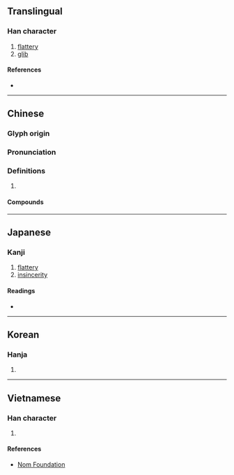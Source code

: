 {{character info/new}}
{{also|侫}}
==Translingual==

===Han character===
{{Han char|rn=9|rad=人|as=05|sn=7|four=21244|canj=OMMV|ids=⿸仁女}}

# [[flattery]]
# [[glib]]

====References====
* {{Han ref|kx=0099.110|dkj=00521|dj=0211.020|hdz=10129.100|uh=4F5E|ud=20318|bh=A6F0|bd=42736}}

----

==Chinese==
{{zh-forms}}

===Glyph origin===
{{Han etym}}

===Pronunciation===
{{zh-pron
|m=nìng
|c=ning6
|mc=y
|oc=y
|cat=
}}

===Definitions===
{{zh-hanzi}}

# {{rfdef|zh}}

====Compounds====
{{zh-der|姦佞|佞佛|不佞|嬛佞|佞史|佞人|巧佞|佞徒損友|佞舌|唼佞|儈佞|奸佞|佞祿|便佞|嬖佞|善巧便佞|佞言|佞臣|佞幸|佞口|禮賢遠佞|憸佞|權佞|讒佞|諂佞|邪佞|讒言佞語}}

----

==Japanese==

===Kanji===
{{ja-kanji|grade=|rs=人05}}

# [[flattery]]
# [[insincerity]]

====Readings====
* {{ja-readings|on=[[ねい]] (nei), [[でい]] (dei)|kun=[[おもねる]] (omoneru), [[よこしま]] (yokoshima)}}

----

==Korean==

===Hanja===
{{ko-hanja|hangeul=녕|rv=nyeong|mr=nyŏng}}

# {{defn|lang=ko|sort=人05}}

----

==Vietnamese==

===Han character===
{{vi-hantu|[[nịnh]], [[nạnh]], [[nến]], [[nính]]|rs=人05}}

# {{defn|lang=vi|sort=人05}}

====References====
* [http://nomfoundation.org/common/nom_details.php?codepoint=4f5e Nom Foundation]